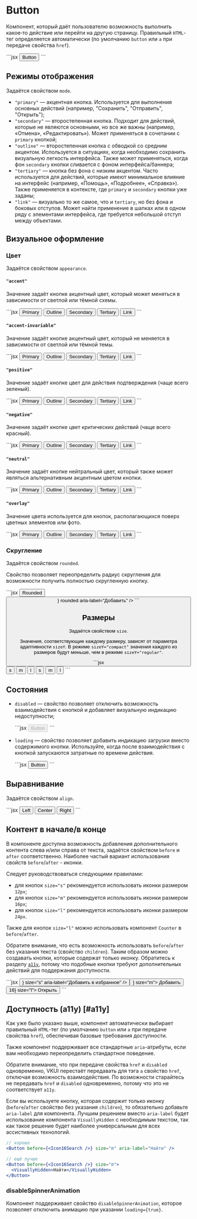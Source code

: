 <Overview>

# Button

Компонент, который даёт пользователю возможность выполнить какое‑то действие или перейти на другую страницу.
Правильный `HTML`-тег определяется автоматически (по умолчанию `button` или `a` при передаче свойства `href`).

</Overview>

<Playground>
  ```jsx
  <Button>Button</Button>
  ```
</Playground>

## Режимы отображения

Задаётся свойством `mode`.

- `"primary"` — акцентная кнопка. Используется для выполнения основных действий
  (например, "Сохранить", "Отправить", "Открыть");
- `"secondary"` — второстепенная кнопка. Подходит для действий, которые не являются основными, но все же важны
  (например, «Отмена», «Редактировать»). Может применяться в сочетании с `primary` кнопкой;
- `"outline"` — второстепенная кнопка с обводкой со средним акцентом. Используется в ситуациях,
  когда необходимо сохранить визуальную легкость интерфейса. Также может применяться,
  когда фон `secondary` кнопки сливается с фоном интерфейса/баннера;
- `"tertiary"` — кнопка без фона с низким акцентом. Часто используется для действий,
  которые имеют минимальное влияние на интерфейс (например, «Помощь», «Подробнее», «Справка»).
  Также применяется в контексте, где `primary` и `secondary` кнопки уже заданы;
- `"link"` — визуально то же самое, что и `tertiary`, но без фона и боковых отступов.
  Может найти применение в шапках или в одном ряду с элементами интерфейса,
  где требуется небольшой отступ между объектами.

## Визуальное оформление

### Цвет

Задаётся свойством `appearance`.

#### `"accent"`

Значение задаёт кнопке акцентный цвет, который может меняться в зависимости от светлой или тёмной схемы.

<Playground>
  ```jsx
  <Button appearance="accent" mode="primary">
    Primary
  </Button>
  <Button appearance="accent" mode="outline">
    Outline
  </Button>
  <Button appearance="accent" mode="secondary">
    Secondary
  </Button>
  <Button appearance="accent" mode="tertiary">
    Tertiary
  </Button>
  <Button appearance="accent" mode="link">
    Link
  </Button>
  ```
</Playground>

#### `"accent-invariable"`

Значение задаёт кнопке акцентный цвет, который не меняется в зависимости от светлой или тёмной темы.

<Playground>
  ```jsx
  <Button appearance="accent-invariable" mode="primary">
    Primary
  </Button>
  <Button appearance="accent-invariable" mode="outline">
    Outline
  </Button>
  <Button appearance="accent-invariable" mode="secondary">
    Secondary
  </Button>
  <Button appearance="accent-invariable" mode="tertiary">
    Tertiary
  </Button>
  <Button appearance="accent-invariable" mode="link">
    Link
  </Button>
  ```
</Playground>

#### `"positive"`

Значение задаёт кнопке цвет для действия подтверждения (чаще всего зеленый).

<Playground>
  ```jsx
  <Button appearance="positive" mode="primary">
    Primary
  </Button>
  <Button appearance="positive" mode="outline">
    Outline
  </Button>
  <Button appearance="positive" mode="secondary">
    Secondary
  </Button>
  <Button appearance="positive" mode="tertiary">
    Tertiary
  </Button>
  <Button appearance="positive" mode="link">
    Link
  </Button>
  ```
</Playground>

#### `"negative"`

Значение задаёт кнопке цвет критических действий (чаще всего красный).

<Playground>
  ```jsx
  <Button appearance="negative" mode="primary">
    Primary
  </Button>
  <Button appearance="negative" mode="outline">
    Outline
  </Button>
  <Button appearance="negative" mode="secondary">
    Secondary
  </Button>
  <Button appearance="negative" mode="tertiary">
    Tertiary
  </Button>
  <Button appearance="negative" mode="link">
    Link
  </Button>
  ```
</Playground>

#### `"neutral"`

Значение задаёт кнопке нейтральный цвет, который также может являться альтернативным акцентным цветом кнопки.

<Playground>
  ```jsx
  <Button appearance="neutral" mode="primary">
    Primary
  </Button>
  <Button appearance="neutral" mode="outline">
    Outline
  </Button>
  <Button appearance="neutral" mode="secondary">
    Secondary
  </Button>
  <Button appearance="neutral" mode="tertiary">
    Tertiary
  </Button>
  <Button appearance="neutral" mode="link">
    Link
  </Button>
  ```
</Playground>

#### `"overlay"`

Значение цвета используется для кнопок, располагающихся поверх цветных элементов или фото.


<Playground Wrapper={OverlayButtonWrapper}>
  ```jsx
  <Button appearance="overlay" mode="primary">
    Primary
  </Button>
  <Button appearance="overlay" mode="outline">
    Outline
  </Button>
  <Button appearance="overlay" mode="secondary">
    Secondary
  </Button>
  <Button appearance="overlay" mode="tertiary">
    Tertiary
  </Button>
  <Button appearance="overlay" mode="link">
    Link
  </Button>
  ```
</Playground>

### Скругление

Задаётся свойством `rounded`.

Свойство позволяет переопределить радиус скругления для возможности получить полностью скругленную кнопку.

<Playground>
  ```jsx
  <Button rounded>Rounded</Button>
  <Button before={<Icon12Add />} rounded aria-label="Добавить" />
  ```
</Playground>

## Размеры

Задаётся свойством `size`.

Значения, соответствующие каждому размеру, зависят от параметра адаптивности `sizeY`.
В режиме `sizeY="compact"` значения каждого из размеров будут меньше, чем в режиме `sizeY="regular"`.

<Playground direction="column">
  ```jsx
  <AdaptivityProvider sizeY="compact">
    <Flex gap="m" align="center">
      <Button size="s">s</Button>
      <Button size="m">m</Button>
      <Button size="l">l</Button>
    </Flex>
  </AdaptivityProvider>
  <AdaptivityProvider sizeY="regular">
    <Flex gap="m" align="center">
      <Button size="s">s</Button>
      <Button size="m">m</Button>
      <Button size="l">l</Button>
    </Flex>
  </AdaptivityProvider>
  ```
</Playground>

## Состояния

- `disabled` — свойство позволяет отключить возможность взаимодействия с кнопкой и
  добавляет визуальную индикацию недоступности;

  <Playground>
    ```jsx
    <Button disabled>Button</Button>
    ```
  </Playground>

- `loading` — свойство позволяет добавить индикацию загрузки вместо содержимого кнопки.
  Используйте, когда после взаимодействия с кнопкой запускаются затратные по времени действия.

  <Playground>
    ```jsx
    <Button loading>Button</Button>
    ```
  </Playground>

## Выравнивание

Задаётся свойством `align`.

<Playground>
  ```jsx
  <Button align="left">Left</Button>
  <Button align="center">Center</Button>
  <Button align="right">Right</Button>
  ```
</Playground>

## Контент в начале/в конце

В компоненте доступна возможность добавления дополнительного контента слева и/или справа от текста,
задаётся свойством `before` и `after` соответственно. Наиболее частый вариант использования свойств `before`/`after` - иконки.

Следует руководствоваться следующими правилами:

- для кнопок `size="s"` рекомендуется использовать иконки размером `12px`;
- для кнопок `size="m"` рекомендуется использовать иконки размером `16px`;
- для кнопок `size="l"` рекомендуется использовать иконки размером `24px`.

Также для кнопок `size="l"` можно использовать компонент `Counter` в `before`/`after`.

Обратите внимание, что есть возможность использовать `before`/`after` без указания текста (свойство `children`).
Таким образом можно создавать кнопки, которые содержат только иконку. Обратитесь к разделу [`a11y`](#a11y),
потому что подобные кнопки требуют дополнительных действий для поддержания доступности.

<Playground>
  ```jsx
  <Button after={<Icon12Like />} size="s" aria-label="Добавить в избранное" />
  <Button before={<Icon16Add />} size="m">
    Добавить
  </Button>
  <Button after={<Counter>16</Counter>} size="l">
    Открыть
  </Button>
  ```
</Playground>

## Доступность (a11y) [#a11y]

Как уже было указано выше, компонент автоматически выбирает правильный `HTML`-тег
(по умолчанию `button` или `a` при передаче свойства `href`), обеспечивая базовые требования доступности.

Также компонент поддерживает все стандартные `aria`-атрибуты, если вам необходимо переопределить
стандартное поведение.

Обратите внимание, что при передаче свойства `href` и `disabled` одновременно, VKUI перестаёт передавать для тэга `a`
свойство `href`, отключая возможность взаимодействия.
По возможности старайтесь не передавать `href` и `disabled` одновременно, потому что это не соответствует `a11y`.

Если вы используете кнопку, которая содержит только иконку (`before`/`after` свойство без указания `children`),
то обязательно добавьте `aria-label` для компонента. Лучшим решением вместо `aria-label` будет использование
компонента `VisuallyHidden` с необходимым текстом, так как такое решение будет
наиболее универсальным для всех ассистивных технологий.

```jsx
// хорошо
<Button before={<Icon16Search />} size="m" aria-label="Найти" />

// ещё лучше
<Button before={<Icon16Search />} size="m">
  <VisuallyHidden>Найти</VisuallyHidden>
</Button>
```

### disableSpinnerAnimation

Компонент поддерживает свойство `disableSpinnerAnimation`, которое позволяет отключить анимацию при указании
`loading={true}`.
